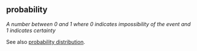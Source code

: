 ## probability

<dfn>A number between 0 and 1 where 0 indicates impossibility of the event and 1 indicates certainty</dfn>

See also [probability distribution](d.html#distribution).



